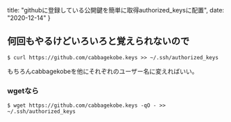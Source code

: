   title: "githubに登録している公開鍵を簡単に取得authorized_keysに配置",
  date: "2020-12-14"
}


何回もやるけどいろいろと覚えられないので
----------------------------------------------------

```
$ curl https://github.com/cabbagekobe.keys >> ~/.ssh/authorized_keys
```

もちろんcabbagekobeを他にそれぞれのユーザー名に変えればいい。

### wgetなら

```
$ wget https://github.com/cabbagekobe.keys -qO - >> ~/.ssh/authorized_keys
```

